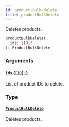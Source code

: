 ```yaml
---
id: product-bulk-delete
title: productBulkDelete
---
```


Deletes products.

```graphql
productBulkDelete(
  ids: [ID]!
): ProductBulkDelete

```

### Arguments

#### `ids` ([`[ID]!`](../../../developer/api-reference/scalars/id))

List of product IDs to delete.

### Type

#### [`ProductBulkDelete`](../../../developer/api-reference/objects/product-bulk-delete)

Deletes products.
